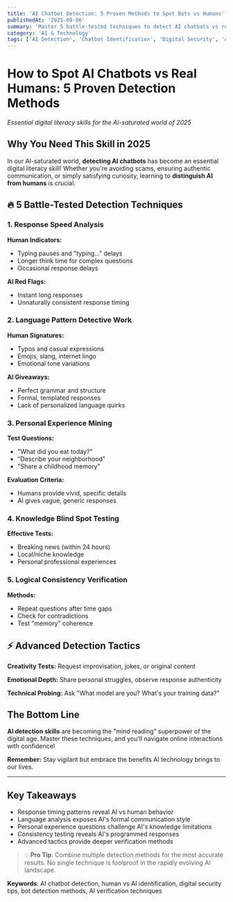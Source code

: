 ```yaml
---
title: 'AI Chatbot Detection: 5 Proven Methods to Spot Bots vs Humans'
publishedAt: '2025-09-06'
summary: 'Master 5 battle-tested techniques to detect AI chatbots vs real humans in 2025. Learn response analysis, language patterns, and verification methods.'
category: 'AI & Technology'
tags: ['AI Detection', 'Chatbot Identification', 'Digital Security', 'AI Technology', 'Human vs AI', 'Online Safety']
---
```


# How to Spot AI Chatbots vs Real Humans: 5 Proven Detection Methods

*Essential digital literacy skills for the AI-saturated world of 2025*

## Why You Need This Skill in 2025

In our AI-saturated world, **detecting AI chatbots** has become an essential digital literacy skill! Whether you're avoiding scams, ensuring authentic communication, or simply satisfying curiosity, learning to **distinguish AI from humans** is crucial.

## 🔥 5 Battle-Tested Detection Techniques

### 1. Response Speed Analysis

**Human Indicators:**
- Typing pauses and "typing..." delays
- Longer think time for complex questions
- Occasional response delays

**AI Red Flags:**
- Instant long responses
- Unnaturally consistent response timing

### 2. Language Pattern Detective Work

**Human Signatures:**
- Typos and casual expressions
- Emojis, slang, internet lingo
- Emotional tone variations

**AI Giveaways:**
- Perfect grammar and structure
- Formal, templated responses
- Lack of personalized language quirks

### 3. Personal Experience Mining

**Test Questions:**
- "What did you eat today?"
- "Describe your neighborhood"
- "Share a childhood memory"

**Evaluation Criteria:**
- Humans provide vivid, specific details
- AI gives vague, generic responses

### 4. Knowledge Blind Spot Testing

**Effective Tests:**
- Breaking news (within 24 hours)
- Local/niche knowledge
- Personal professional experiences

### 5. Logical Consistency Verification

**Methods:**
- Repeat questions after time gaps
- Check for contradictions
- Test "memory" coherence

## ⚡ Advanced Detection Tactics

**Creativity Tests:** Request improvisation, jokes, or original content

**Emotional Depth:** Share personal struggles, observe response authenticity

**Technical Probing:** Ask "What model are you? What's your training data?"

## The Bottom Line

**AI detection skills** are becoming the "mind reading" superpower of the digital age. Master these techniques, and you'll navigate online interactions with confidence!

**Remember:** Stay vigilant but embrace the benefits AI technology brings to our lives.

---

## Key Takeaways

- Response timing patterns reveal AI vs human behavior
- Language analysis exposes AI's formal communication style
- Personal experience questions challenge AI's knowledge limitations
- Consistency testing reveals AI's programmed responses
- Advanced tactics provide deeper verification methods

> 💡 **Pro Tip**: Combine multiple detection methods for the most accurate results. No single technique is foolproof in the rapidly evolving AI landscape.

**Keywords**: AI chatbot detection, human vs AI identification, digital security tips, bot detection methods, AI verification techniques